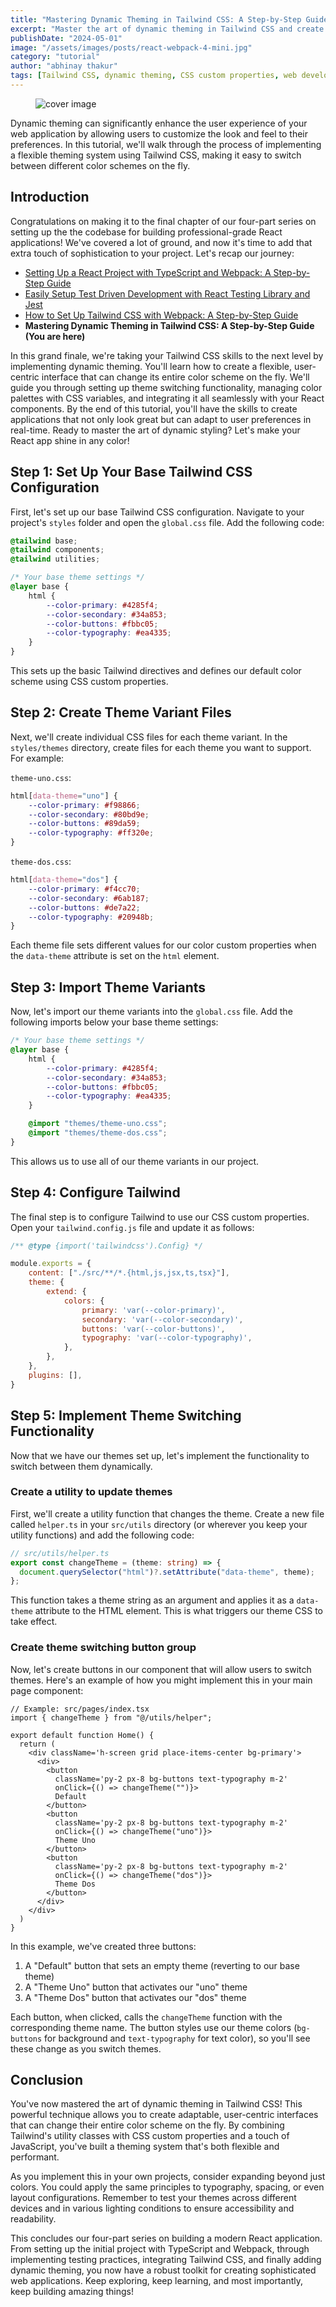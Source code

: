```yaml
---
title: "Mastering Dynamic Theming in Tailwind CSS: A Step-by-Step Guide"
excerpt: "Master the art of dynamic theming in Tailwind CSS and create adaptable, user-centric interfaces in your React application. This final part of our series culminates your journey from basic setup to advanced styling, empowering you to build flexible, professional-grade web applications that respond to user preferences in real-time."
publishDate: "2024-05-01"
image: "/assets/images/posts/react-webpack-4-mini.jpg"
category: "tutorial"
author: "abhinay thakur"
tags: [Tailwind CSS, dynamic theming, CSS custom properties, web development, front-end styling, color schemes, theme switcher, responsive design]
---
```

  
<figure class="text-center text-xs -mx-32">
  <img src="/assets/images/posts/react-webpack-4.jpg" alt="cover image" />
</figure>


<p class="first-letter:text-5xl first-letter:font-medium">
Dynamic theming can significantly enhance the user experience of your web application by allowing users to customize the look and feel to their preferences. In this tutorial, we'll walk through the process of implementing a flexible theming system using Tailwind CSS, making it easy to switch between different color schemes on the fly.
</p>

## Introduction
Congratulations on making it to the final chapter of our four-part series on setting up the the codebase for building professional-grade React applications! We've covered a lot of ground, and now it's time to add that extra touch of sophistication to your project. Let's recap our journey:

- <a href="/blog/setting-up-a-react-project-with-typescript-and-webpack-a-step-by-step-guide">Setting Up a React Project with TypeScript and Webpack: A Step-by-Step Guide</a>
- <a href="/blog/easily-setup-test-driven-development-with-react-testing-library-and-jest">Easily Setup Test Driven Development with React Testing Library and Jest</a>
- <a href="/blog/how-to-set-up-tailwind-css-with-webpack-a-step-by-step-guide">How to Set Up Tailwind CSS with Webpack: A Step-by-Step Guide</a>
- <strong>Mastering Dynamic Theming in Tailwind CSS: A Step-by-Step Guide (You are here)</strong>

In this grand finale, we're taking your Tailwind CSS skills to the next level by implementing dynamic theming. You'll learn how to create a flexible, user-centric interface that can change its entire color scheme on the fly. We'll guide you through setting up theme switching functionality, managing color palettes with CSS variables, and integrating it all seamlessly with your React components. By the end of this tutorial, you'll have the skills to create applications that not only look great but can adapt to user preferences in real-time. Ready to master the art of dynamic styling? Let's make your React app shine in any color!

## Step 1: Set Up Your Base Tailwind CSS Configuration

First, let's set up our base Tailwind CSS configuration. Navigate to your project's `styles` folder and open the `global.css` file. Add the following code:

```css
@tailwind base;
@tailwind components;
@tailwind utilities;

/* Your base theme settings */
@layer base {
    html {
        --color-primary: #4285f4;
        --color-secondary: #34a853;
        --color-buttons: #fbbc05;
        --color-typography: #ea4335;
    }
}
```

This sets up the basic Tailwind directives and defines our default color scheme using CSS custom properties.

## Step 2: Create Theme Variant Files

Next, we'll create individual CSS files for each theme variant. In the `styles/themes` directory, create files for each theme you want to support. For example:

`theme-uno.css`:
```css
html[data-theme="uno"] {
    --color-primary: #f98866;
    --color-secondary: #80bd9e;
    --color-buttons: #89da59;
    --color-typography: #ff320e;
}
```

`theme-dos.css`:
```css
html[data-theme="dos"] {
    --color-primary: #f4cc70;
    --color-secondary: #6ab187;
    --color-buttons: #de7a22;
    --color-typography: #20948b;
}
```

Each theme file sets different values for our color custom properties when the `data-theme` attribute is set on the `html` element.

## Step 3: Import Theme Variants

Now, let's import our theme variants into the `global.css` file. Add the following imports below your base theme settings:

```css
/* Your base theme settings */
@layer base {
    html {
        --color-primary: #4285f4;
        --color-secondary: #34a853;
        --color-buttons: #fbbc05;
        --color-typography: #ea4335;
    }

    @import "themes/theme-uno.css";
    @import "themes/theme-dos.css";
}
```

This allows us to use all of our theme variants in our project.

## Step 4: Configure Tailwind

The final step is to configure Tailwind to use our CSS custom properties. Open your `tailwind.config.js` file and update it as follows:

```js
/** @type {import('tailwindcss').Config} */

module.exports = {
    content: ["./src/**/*.{html,js,jsx,ts,tsx}"],
    theme: {
        extend: {
            colors: {
                primary: 'var(--color-primary)',
                secondary: 'var(--color-secondary)',
                buttons: 'var(--color-buttons)',
                typography: 'var(--color-typography)',
            },
        },
    },
    plugins: [],
}
```

## Step 5: Implement Theme Switching Functionality

Now that we have our themes set up, let's implement the functionality to switch between them dynamically.

### Create a utility to update themes

First, we'll create a utility function that changes the theme. Create a new file called `helper.ts` in your `src/utils` directory (or wherever you keep your utility functions) and add the following code:

```typescript
// src/utils/helper.ts
export const changeTheme = (theme: string) => {
  document.querySelector("html")?.setAttribute("data-theme", theme);
};
```

This function takes a theme string as an argument and applies it as a `data-theme` attribute to the HTML element. This is what triggers our theme CSS to take effect.

### Create theme switching button group

Now, let's create buttons in our component that will allow users to switch themes. Here's an example of how you might implement this in your main page component:

```tsx
// Example: src/pages/index.tsx
import { changeTheme } from "@/utils/helper";

export default function Home() {
  return (
    <div className='h-screen grid place-items-center bg-primary'>
      <div>
        <button
          className='py-2 px-8 bg-buttons text-typography m-2'
          onClick={() => changeTheme("")}>
          Default
        </button>
        <button
          className='py-2 px-8 bg-buttons text-typography m-2'
          onClick={() => changeTheme("uno")}>
          Theme Uno
        </button>
        <button
          className='py-2 px-8 bg-buttons text-typography m-2'
          onClick={() => changeTheme("dos")}>
          Theme Dos
        </button>
      </div>
    </div>
  )
}
```

In this example, we've created three buttons:
1. A "Default" button that sets an empty theme (reverting to our base theme)
2. A "Theme Uno" button that activates our "uno" theme
3. A "Theme Dos" button that activates our "dos" theme

Each button, when clicked, calls the `changeTheme` function with the corresponding theme name. The button styles use our theme colors (`bg-buttons` for background and `text-typography` for text color), so you'll see these change as you switch themes.

## Conclusion

You've now mastered the art of dynamic theming in Tailwind CSS! This powerful technique allows you to create adaptable, user-centric interfaces that can change their entire color scheme on the fly. By combining Tailwind's utility classes with CSS custom properties and a touch of JavaScript, you've built a theming system that's both flexible and performant.

As you implement this in your own projects, consider expanding beyond just colors. You could apply the same principles to typography, spacing, or even layout configurations. Remember to test your themes across different devices and in various lighting conditions to ensure accessibility and readability.

This concludes our four-part series on building a modern React application. From setting up the initial project with TypeScript and Webpack, through implementing testing practices, integrating Tailwind CSS, and finally adding dynamic theming, you now have a robust toolkit for creating sophisticated web applications. Keep exploring, keep learning, and most importantly, keep building amazing things!
